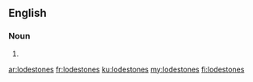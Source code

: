 ==English==

===Noun===
{{head|en|noun plural form}}

# {{plural of|lodestone|lang=en}}

[[ar:lodestones]]
[[fr:lodestones]]
[[ku:lodestones]]
[[my:lodestones]]
[[fi:lodestones]]